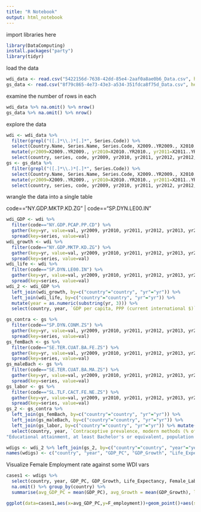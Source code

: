 ```yaml
---
title: "R Notebook"
output: html_notebook
---
```


import libraries here

```r
library(DataComputing)
install.packages("party")
library(tidyr)
```


load the data

```r
wdi_data <- read.csv("5422156d-7638-42dd-85e4-2aaf0a8ae0b6_Data.csv", header=TRUE, na.strings=c("","NA","..", " "))
gs_data <- read.csv("8f79c865-4e73-43e3-a534-351fdca8f75d_Data.csv", header=TRUE, na.strings=c("","NA","..", " "))
```


examine the number of rows in each

```r
wdi_data %>% na.omit() %>% nrow()
gs_data %>% na.omit() %>% nrow()
```


explore the data

```r
wdi <- wdi_data %>% 
  filter(grepl("([.]*\\.)*[.]*", Series.Code)) %>%
  select(Country.Name, Series.Name, Series.Code, X2009..YR2009., X2010..YR2010., X2011..YR2011., X2012..YR2012., X2013..YR2013., X2014..YR2014., X2015..YR2015., X2016..YR2016., X2017..YR2017., X2018..YR2018.) %>%
  mutate(yr2009=X2009..YR2009., yr2010=X2010..YR2010., yr2011=X2011..YR2011., yr2012=X2012..YR2012., yr2013=X2013..YR2013., yr2014=X2014..YR2014., yr2015=X2015..YR2015., yr2016=X2016..YR2016., yr2017=X2017..YR2017., yr2018=X2018..YR2018., country=Country.Name, series=Series.Name, code=Series.Code) %>%
  select(country, series, code, yr2009, yr2010, yr2011, yr2012, yr2012, yr2013, yr2014, yr2014, yr2015, yr2016, yr2017, yr2018)
gs <- gs_data %>%
  filter(grepl("([.]*\\.)*[.]*", Series.Code)) %>%
  select(Country.Name, Series.Name, Series.Code, X2009..YR2009., X2010..YR2010., X2011..YR2011., X2012..YR2012., X2013..YR2013., X2014..YR2014., X2015..YR2015., X2016..YR2016., X2017..YR2017., X2018..YR2018.) %>%
  mutate(yr2009=X2009..YR2009., yr2010=X2010..YR2010., yr2011=X2011..YR2011., yr2012=X2012..YR2012., yr2013=X2013..YR2013., yr2014=X2014..YR2014., yr2015=X2015..YR2015., yr2016=X2016..YR2016., yr2017=X2017..YR2017., yr2018=X2018..YR2018., country=Country.Name, series=Series.Name, code=Series.Code) %>%
  select(country, series, code, yr2009, yr2010, yr2011, yr2012, yr2012, yr2013, yr2014, yr2014, yr2015, yr2016, yr2017, yr2018)
```

wrangle the data into a single table

| code=="NY.GDP.MKTP.KD.ZG" | code=="SP.DYN.LE00.IN"
```r
wdi_GDP <- wdi %>% 
  filter(code=="NY.GDP.PCAP.PP.CD") %>%
  gather(key=yr, value=val, yr2009, yr2010, yr2011, yr2012, yr2013, yr2014, yr2015, yr2016, yr2017, yr2018) %>%
  spread(key=series, value=val)
wdi_growth <- wdi %>% 
  filter(code=="NY.GDP.MKTP.KD.ZG") %>%
  gather(key=yr, value=val, yr2009, yr2010, yr2011, yr2012, yr2013, yr2014, yr2015, yr2016, yr2017, yr2018) %>%
  spread(key=series, value=val)
wdi_life <- wdi %>% 
  filter(code=="SP.DYN.LE00.IN") %>%
  gather(key=yr, value=val, yr2009, yr2010, yr2011, yr2012, yr2013, yr2014, yr2015, yr2016, yr2017, yr2018) %>%
  spread(key=series, value=val)
wdi_2 <- wdi_GDP %>% 
  left_join(wdi_growth, by=c("country"="country", "yr"="yr")) %>% 
  left_join(wdi_life, by=c("country"="country", "yr"="yr")) %>% 
  mutate(year = as.numeric(substring(yr, 3))) %>%
  select(country, year, `GDP per capita, PPP (current international $)`, `GDP growth (annual %)`, `Life expectancy at birth, total (years)`)

gs_contra <- gs %>% 
  filter(code=="SP.DYN.CONM.ZS") %>%
  gather(key=yr, value=val, yr2009, yr2010, yr2011, yr2012, yr2013, yr2014, yr2015, yr2016, yr2017, yr2018) %>%
  spread(key=series, value=val)
gs_femBach <- gs %>% 
  filter(code=="SE.TER.CUAT.BA.FE.ZS") %>%
  gather(key=yr, value=val, yr2009, yr2010, yr2011, yr2012, yr2013, yr2014, yr2015, yr2016, yr2017, yr2018) %>%
  spread(key=series, value=val)
gs_maleBach <- gs %>% 
  filter(code=="SE.TER.CUAT.BA.MA.ZS") %>%
  gather(key=yr, value=val, yr2009, yr2010, yr2011, yr2012, yr2013, yr2014, yr2015, yr2016, yr2017, yr2018) %>%
  spread(key=series, value=val)
gs_labor <- gs %>% 
  filter(code=="SL.TLF.CACT.FE.NE.ZS") %>%
  gather(key=yr, value=val, yr2009, yr2010, yr2011, yr2012, yr2013, yr2014, yr2015, yr2016, yr2017, yr2018) %>%
  spread(key=series, value=val)
gs_2 <- gs_contra %>%
  left_join(gs_femBach, by=c("country"="country", "yr"="yr")) %>%
  left_join(gs_maleBach, by=c("country"="country", "yr"="yr")) %>%
  left_join(gs_labor, by=c("country"="country", "yr"="yr")) %>% mutate(year = as.numeric(substring(yr, 3))) %>%
  select(country, year, `Contraceptive prevalence, modern methods (% of women ages 15-49)`, "Educational attainment, at least Bachelor's or equivalent, population 25+, female (%) (cumulative)",	
"Educational attainment, at least Bachelor's or equivalent, population 25+, male (%) (cumulative)", `Labor force participation rate, female (% of female population ages 15+) (national estimate)`)

wdigs <- wdi_2 %>% left_join(gs_2, by=c("country"="country", "year"="year"))
names(wdigs) <- c("country", "year", "GDP_PC", "GDP_Growth", "Life_Expectancy", "Modern_Contraceptive_Prevalence", "Female_Bachelor", "Male_Bachelor", "Female_Labor")
```

Visualize Female Employment rate against some WDI vars

```r
cases1 <- wdigs %>% 
  select(country, year, GDP_PC, GDP_Growth, Life_Expectancy, Female_Labor) %>% 
  na.omit() %>% group_by(country) %>% 
  summarise(avg_GDP_PC = mean(GDP_PC), avg_Growth = mean(GDP_Growth), lifetime=mean(Life_Expectancy), F_employment = mean(Female_Labor))

ggplot(data=cases1,aes(x=avg_GDP_PC,y=F_employment))+geom_point()+aes(size=lifetime) + stat_smooth(method=lm) + xlab("Average GDP per Capita") + ylab("Female % of Workforce")
```




